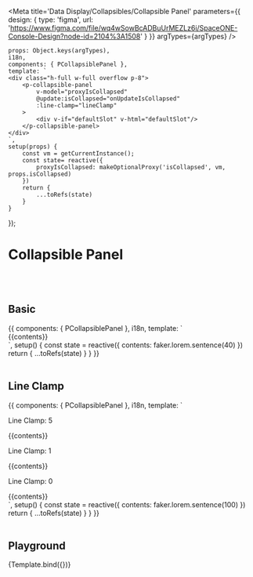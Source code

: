 



<Meta title='Data Display/Collapsibles/Collapsible Panel' parameters={{
    design: {
        type: 'figma',
        url: 'https://www.figma.com/file/wq4wSowBcADBuUrMEZLz6i/SpaceONE-Console-Design?node-id=2104%3A1508'
    }
}} argTypes={argTypes} />


    props: Object.keys(argTypes),
    i18n,
    components: { PCollapsiblePanel },
    template: `
    <div class="h-full w-full overflow p-8">
        <p-collapsible-panel
            v-model="proxyIsCollapsed"
            @update:isCollapsed="onUpdateIsCollapsed"
            :line-clamp="lineClamp"
        >
            <div v-if="defaultSlot" v-html="defaultSlot"/>
        </p-collapsible-panel>
    </div>
    `,
    setup(props) {
        const vm = getCurrentInstance();
        const state= reactive({
            proxyIsCollapsed: makeOptionalProxy('isCollapsed', vm, props.isCollapsed)
        })
        return {
            ...toRefs(state)
        }
    }
});


# Collapsible Panel
<br/>
<br/>

## Basic

<Canvas>
    <Story name="Basic">
{{
    components: { PCollapsiblePanel },
    i18n,
    template: `
    <div class="h-full w-full overflow p-8">
        <p-collapsible-panel>
            {{contents}}
        </p-collapsible-panel>
    </div>
    `,
    setup() {
        const state = reactive({
            contents: faker.lorem.sentence(40)
        })
        return {
            ...toRefs(state)
        }
    }
}}
    </Story>
</Canvas>

<br/>
<br/>

## Line Clamp

<Canvas>
    <Story name="Line Clamp">
        {{
            components: { PCollapsiblePanel },
            i18n,
            template: `
    <div class="h-full w-full overflow p-8">
        <div class="p-4 mb-8">
            <p class="text-xl font-bold mb-6">Line Clamp: 5</p>
            <p-collapsible-panel :line-clamp="5">
                {{contents}}
            </p-collapsible-panel>
        </div>
        <div class="p-4 mb-8">
            <p class="text-xl font-bold mb-6">Line Clamp: 1 </p>
            <p-collapsible-panel :line-clamp="1">
                {{contents}}
            </p-collapsible-panel>
        </div>
        <div class="p-4 mb-8">
            <p class="text-xl font-bold mb-6">Line Clamp: 0</p>
            <p-collapsible-panel :line-clamp="0">
                {{contents}}
            </p-collapsible-panel>
        </div>
    </div>
    `,
            setup() {
                const state = reactive({
                    contents: faker.lorem.sentence(100)
                })
                return {
                    ...toRefs(state)
                }
            }
        }}
    </Story>
</Canvas>

<br/>
<br/>



## Playground

<Canvas>
    <Story name="Playground">
        {Template.bind({})}
    </Story>
</Canvas>

<ArgsTable story="Playground"/>
